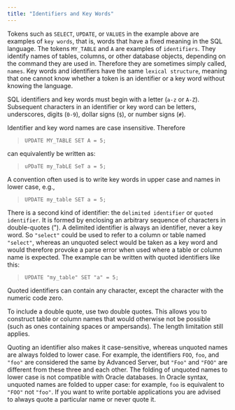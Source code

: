 ```yaml
---
title: "Identifiers and Key Words"
---
```


Tokens such as `SELECT`, `UPDATE`, or `VALUES` in the example above are examples of `key words`, that is, words that have a fixed meaning in the SQL language. The tokens `MY_TABLE` and `A` are examples of `identifiers`. They identify names of tables, columns, or other database objects, depending on the command they are used in. Therefore they are sometimes simply called, `names`. Key words and identifiers have the same `lexical structure`, meaning that one cannot know whether a token is an identifier or a key word without knowing the language.

SQL identifiers and key words must begin with a letter (`a-z` or `A-Z`). Subsequent characters in an identifier or key word can be letters, underscores, digits (`0-9`), dollar signs (`$`), or number signs (`#`).

Identifier and key word names are case insensitive. Therefore

> `UPDATE MY_TABLE SET A = 5;`

can equivalently be written as:

> `uPDaTE my_TabLE SeT a = 5;`

A convention often used is to write key words in upper case and names in lower case, e.g.,

> `UPDATE my_table SET a = 5;`

There is a second kind of identifier: the `delimited identifier` or `quoted identifier`. It is formed by enclosing an arbitrary sequence of characters in double-quotes ("). A delimited identifier is always an identifier, never a key word. So `"select"` could be used to refer to a column or table named `"select"`, whereas an unquoted select would be taken as a key word and would therefore provoke a parse error when used where a table or column name is expected. The example can be written with quoted identifiers like this:

> `UPDATE "my_table" SET "a" = 5;`

Quoted identifiers can contain any character, except the character with the numeric code zero.

To include a double quote, use two double quotes. This allows you to construct table or column names that would otherwise not be possible (such as ones containing spaces or ampersands). The length limitation still applies.

Quoting an identifier also makes it case-sensitive, whereas unquoted names are always folded to lower case. For example, the identifiers `FOO`, `foo`, and `"foo"` are considered the same by Advanced Server, but `"Foo"` and `"FOO"` are different from these three and each other. The folding of unquoted names to lower case is not compatible with Oracle databases. In Oracle syntax, unquoted names are folded to upper case: for example, `foo` is equivalent to `"FOO"` not `"foo"`. If you want to write portable applications you are advised to always quote a particular name or never quote it.
